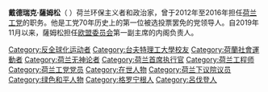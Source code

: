 '''戴德瑞克·薩姆松'''（{{lang-nl|Diederik Maarten Samsom}}  {{bd|1971年|7月10日||}}）荷兰环保主义者和政治家，曾于2012年至2016年担任[[荷兰工党|荷兰工党]]的职务。他是工党70年历史上的第一位被选投票罢免的党领导人。自2019年11月以来，薩姆松担任[[欧盟委员会|欧盟委员会]]第一副主席{{le|弗朗斯·蒂默曼斯|Frans Timmermans}}的内阁负责人。

[[Category:反全球化运动者|Category:反全球化运动者]]
[[Category:台夫特理工大學校友|Category:台夫特理工大學校友]]
[[Category:荷蘭社會運動者|Category:荷蘭社會運動者]]
[[Category:荷兰无神论者|Category:荷兰无神论者]]
[[Category:荷兰首席执行官|Category:荷兰首席执行官]]
[[Category:荷兰工程师|Category:荷兰工程师]]
[[Category:荷兰工党党员|Category:荷兰工党党员]]
[[Category:在世人物|Category:在世人物]]
[[Category:荷兰下议院议员|Category:荷兰下议院议员]]
[[Category:绿色和平人物|Category:绿色和平人物]]
[[Category:格罗宁根人|Category:格罗宁根人]]
[[Category:呂伐登人|Category:呂伐登人]]